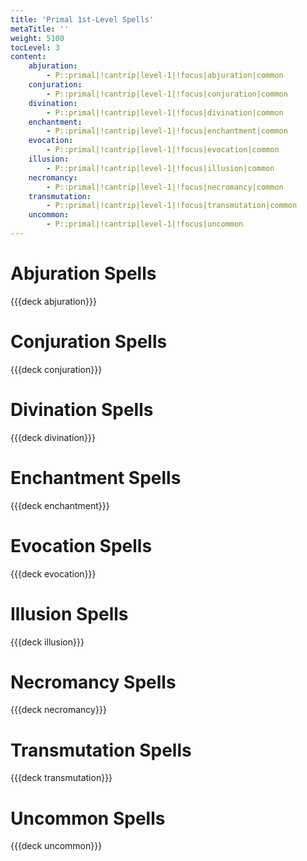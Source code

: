```yaml
---
title: 'Primal 1st-Level Spells'
metaTitle: ''
weight: 5100
tocLevel: 3
content:
    abjuration:
        - P::primal|!cantrip|level-1|!focus|abjuration|common
    conjuration:
        - P::primal|!cantrip|level-1|!focus|conjuration|common
    divination:
        - P::primal|!cantrip|level-1|!focus|divination|common
    enchantment:
        - P::primal|!cantrip|level-1|!focus|enchantment|common
    evocation:
        - P::primal|!cantrip|level-1|!focus|evocation|common
    illusion:
        - P::primal|!cantrip|level-1|!focus|illusion|common
    necromancy:
        - P::primal|!cantrip|level-1|!focus|necromancy|common
    transmutation:
        - P::primal|!cantrip|level-1|!focus|transmutation|common
    uncommon:
        - P::primal|!cantrip|level-1|!focus|uncommon
---
```


# Abjuration Spells

{{{deck abjuration}}}

# Conjuration Spells

{{{deck conjuration}}}

# Divination Spells

{{{deck divination}}}

# Enchantment Spells

{{{deck enchantment}}}

# Evocation Spells

{{{deck evocation}}}

# Illusion Spells

{{{deck illusion}}}

# Necromancy Spells

{{{deck necromancy}}}

# Transmutation Spells

{{{deck transmutation}}}

# Uncommon Spells

{{{deck uncommon}}}
